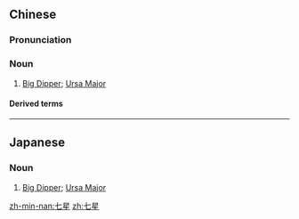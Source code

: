 ==Chinese==
{{zh-forms}}

===Pronunciation===
{{zh-pron
|m=qīxīng
|c=cat1 sing1
|mn=zz,kh:chhit-chheⁿ/xm,qz,tp:chhit-chhiⁿ
|cat=n
}}

===Noun===
{{zh-noun}}

# [[Big Dipper]]; [[Ursa Major]]

====Derived terms====
{{zh-der|北斗七星}}

----

==Japanese==
{{ja-kanjitab|しち|せい|yomi=o}}

===Noun===
{{ja-noun|しちせい}}

# [[Big Dipper]]; [[Ursa Major]]

[[zh-min-nan:七星]]
[[zh:七星]]
